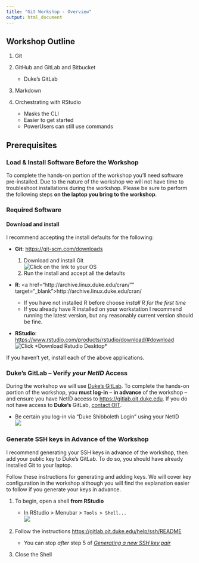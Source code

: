 ```yaml
---
title: "Git Workshop - Overview"
output: html_document
---
```


## Workshop Outline

1. Git
1. GitHub and GitLab and Bitbucket

    - Duke's GitLab  
    
1. Markdown  
1. Orchestrating with RStudio

	- Masks the CLI
	- Easier to get started
	- PowerUsers can still use commands
	
## Prerequisites

### Load & Install Software **Before the Workshop**

To complete the hands-on portion of the workshop you'll need software pre-installed.  Due to the nature of the workshop we will not have time to troubleshoot installations during the workshop.  Please be sure to perform the following steps **on the laptop you bring to the workshop**.  

### Required Software

#### Download and install  

I recommend accepting the install defaults for the following:

- **Git**: <a href="https://git-scm.com/downloads" target="_blank">https://git-scm.com/downloads</a>

    1. Download and install Git <br> ![](images/git_os.png "Click on the link to your OS") 
    1. Run the install and accept all the defaults
    
- **R**: <a href="http://archive.linux.duke.edu/cran/"" target="_blank">http://archive.linux.duke.edu/cran/</a>

    - If you have not installed R before choose *install R for the first time*
    - If you already have R installed on your workstation I recommend running the latest version, but any reasonably current version should be fine.
    
- **RStudio**: <a href="https://www.rstudio.com/products/rstudio/download/#download" target="_blank">https://www.rstudio.com/products/rstudio/download/#download</a> <br>  ![](images/rstudio_download.png "Click *Download Rstudio Desktop*")
    

If you haven't yet, install each of the above applications.  


### **Duke's** GitLab -- Verify *your NetID* Access

During the workshop we will use <a href="https://gitlab.oit.duke.edu" target="_blank">Duke's GitLab</a>.  To complete the hands-on portion of the workshop, you **must log-in** -- **in advance** of the workshop -- and ensure you have NetID access to <a href="https://gitlab.oit.duke.edu" target="_blank"> https://gitlab.oit.duke.edu</a>.  If you do not have access to **Duke's** GitLab, [contact OIT](https://oit.duke.edu/help).

- Be certain you log-in via "Duke Shibboleth Login" using your NetID <br> ![](images/gitlab_shib_login.png)  

### Generate SSH keys in Advance of the Workshop

I recommend generating your SSH keys in advance of the workshop, then add your public key to Duke's GitLab.  To do so, you should have already installed Git to your laptop.  

Follow these instructions for generating and adding keys.  We will cover key configuration in the workshop although you will find the explanation easier to follow if you generate your keys in advance.

1. To begin, open a shell **from RStudio**

    - In RStudio > Menubar > `Tools > Shell...` <br> ![](images/shell.png)
    
1. Follow the instructions <a href="https://gitlab.oit.duke.edu/help/ssh/README" target="_blank">https://gitlab.oit.duke.edu/help/ssh/README</a>

    - You can stop *after* step 5 of *[Generating a new SSH key pair](https://gitlab.oit.duke.edu/help/ssh/README#generating-a-new-ssh-key-pair)*
1. Close the Shell
